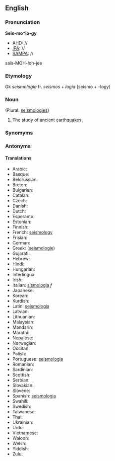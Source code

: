 ==English==
===Pronunciation===
'''Seis-mo*lo-gy'''
*[[AHD]]: //
*[[IPA]]: //
*[[SAMPA]]: //
sa&iuml;s-MOH-loh-jee

===Etymology===

Gk ''seismologia'' fr. ''seismos'' + ''logia'' (seismo + -logy)
===Noun===
(Plural: [[seismologies]])

#The study of ancient [[earthquake]]s.
===Synomyms===
===Antonyms===
====Translations====
*Arabic:
*Basque:
*Belorussian:
*Breton:
*Bulgarian:
*Catalan:
*Czech:
*Danish:
*Dutch:
*Esperanto:
*Estonian:
*Finnish:
*French: [[seismology]]
*Frisian:
*German:
*Greek: ([[seismologie]])
*Gujarati:
*Hebrew:
*Hindi:
*Hungarian:
*Interlingua:
*Irish:
*Italian: [[sismologia]] ''f''
*Japanese:
*Korean:
*Kurdish:
*Latin: [[seismologia]]
*Latvian:
*Lithuanian:
*Malaysian:
*Mandarin:
*Marathi:
*Nepalese:
*Norwegian:
*Occitan:
*Polish:
*Portuguese: [[seismologia]]
*Romanian:
*Sardinian:
*Scottish:
*Serbian:
*Slovakian:
*Slovene:
*Spanish: [[seismologia]]
*Swahili:
*Swedish:
*Taiwanese:
*Thai:
*Ukrainian:
*Urdu:
*Vietnamese:
*Waloon:
*Welsh:
*Yiddish:
*Zulu: